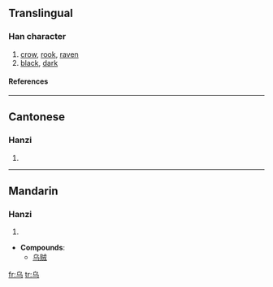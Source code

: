 {{see|烏}}<!-- may be replaced by zh-forms -->

==Translingual==
===Han character===
{{Han char|rn=4|rad=丿|as=03|sn=4|four=|canj=心女尸一 (PVSM)}}
# [[crow]], [[rook]], [[raven]]
# [[black]], [[dark]]
====References====
{{Han ref|kx=0082.051|hdz=10034.100|uh=4E4C|ud=20044}}
----
==Cantonese==
===Hanzi===
{{yue-hanzi|jyut=|y=wu1}}
# {{defn|Cantonese}}
----
==Mandarin==
===Hanzi===
{{cmn-hanzi|tra=烏|pin=[[wū]] ([[wu1]])|wg=wu<sup>1</sup>}}
# {{defn|Mandarin}}

* '''Compounds''':
**[[乌贼]]

[[fr:乌]]
[[tr:乌]]